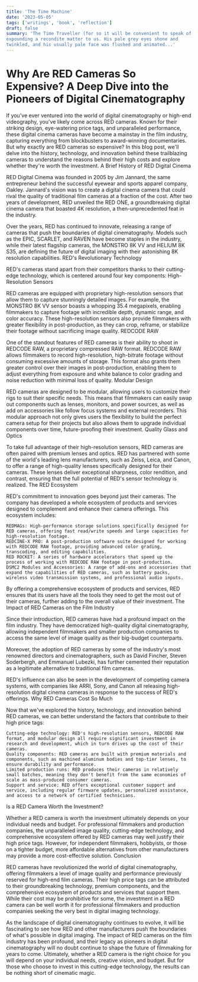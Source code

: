 ```yaml
---
title: 'The Time Machine'
date: '2023-05-05'
tags: ['writings', 'book', 'reflection']
draft: false
summary: 'The Time Traveller (for so it will be convenient to speak of him) was
expounding a recondite matter to us. His pale grey eyes shone and
twinkled, and his usually pale face was flushed and animated...'
---
```


# Why Are RED Cameras So Expensive? A Deep Dive into the Pioneers of Digital Cinematography

If you've ever ventured into the world of digital cinematography or high-end videography, you've likely come across RED cameras. Known for their striking design, eye-watering price tags, and unparalleled performance, these digital cinema cameras have become a mainstay in the film industry, capturing everything from blockbusters to award-winning documentaries. But why exactly are RED cameras so expensive? In this blog post, we'll delve into the history, technology, and innovation behind these trailblazing cameras to understand the reasons behind their high costs and explore whether they're worth the investment.
A Brief History of RED Digital Cinema

RED Digital Cinema was founded in 2005 by Jim Jannard, the same entrepreneur behind the successful eyewear and sports apparel company, Oakley. Jannard's vision was to create a digital cinema camera that could rival the quality of traditional film cameras at a fraction of the cost. After two years of development, RED unveiled the RED ONE, a groundbreaking digital cinema camera that boasted 4K resolution, a then-unprecedented feat in the industry.

Over the years, RED has continued to innovate, releasing a range of cameras that push the boundaries of digital cinematography. Models such as the EPIC, SCARLET, and RAVEN have become staples in the industry, while their latest flagship cameras, the MONSTRO 8K VV and HELIUM 8K S35, are defining the future of digital imaging with their astonishing 8K resolution capabilities.
RED's Revolutionary Technology

RED's cameras stand apart from their competitors thanks to their cutting-edge technology, which is centered around four key components:
High-Resolution Sensors

RED cameras are equipped with proprietary high-resolution sensors that allow them to capture stunningly detailed images. For example, the MONSTRO 8K VV sensor boasts a whopping 35.4 megapixels, enabling filmmakers to capture footage with incredible depth, dynamic range, and color accuracy. These high-resolution sensors also provide filmmakers with greater flexibility in post-production, as they can crop, reframe, or stabilize their footage without sacrificing image quality.
REDCODE RAW

One of the standout features of RED cameras is their ability to shoot in REDCODE RAW, a proprietary compressed RAW format. REDCODE RAW allows filmmakers to record high-resolution, high-bitrate footage without consuming excessive amounts of storage. This format also grants them greater control over their images in post-production, enabling them to adjust everything from exposure and white balance to color grading and noise reduction with minimal loss of quality.
Modular Design

RED cameras are designed to be modular, allowing users to customize their rigs to suit their specific needs. This means that filmmakers can easily swap out components such as lenses, monitors, and power sources, as well as add on accessories like follow focus systems and external recorders. This modular approach not only gives users the flexibility to build the perfect camera setup for their projects but also allows them to upgrade individual components over time, future-proofing their investment.
Quality Glass and Optics

To take full advantage of their high-resolution sensors, RED cameras are often paired with premium lenses and optics. RED has partnered with some of the world's leading lens manufacturers, such as Zeiss, Leica, and Canon, to offer a range of high-quality lenses specifically designed for their cameras. These lenses deliver exceptional sharpness, color rendition, and contrast, ensuring that the full potential of RED's sensor technology is realized.
The RED Ecosystem

RED's commitment to innovation goes beyond just their cameras. The company has developed a whole ecosystem of products and services designed to complement and enhance their camera offerings. This ecosystem includes:

    REDMAGs: High-performance storage solutions specifically designed for RED cameras, offering fast read/write speeds and large capacities for high-resolution footage.
    REDCINE-X PRO: A post-production software suite designed for working with REDCODE RAW footage, providing advanced color grading, transcoding, and editing capabilities.
    RED ROCKET: A series of hardware accelerators that speed up the process of working with REDCODE RAW footage in post-production.
    DSMC2 Modules and Accessories: A range of add-ons and accessories that expand the capabilities of RED cameras, such as battery packs, wireless video transmission systems, and professional audio inputs.

By offering a comprehensive ecosystem of products and services, RED ensures that its users have all the tools they need to get the most out of their cameras, further adding to the overall value of their investment.
The Impact of RED Cameras on the Film Industry

Since their introduction, RED cameras have had a profound impact on the film industry. They have democratized high-quality digital cinematography, allowing independent filmmakers and smaller production companies to access the same level of image quality as their big-budget counterparts.

Moreover, the adoption of RED cameras by some of the industry's most renowned directors and cinematographers, such as David Fincher, Steven Soderbergh, and Emmanuel Lubezki, has further cemented their reputation as a legitimate alternative to traditional film cameras.

RED's influence can also be seen in the development of competing camera systems, with companies like ARRI, Sony, and Canon all releasing high-resolution digital cinema cameras in response to the success of RED's offerings.
Why RED Cameras Cost So Much

Now that we've explored the history, technology, and innovation behind RED cameras, we can better understand the factors that contribute to their high price tags:

    Cutting-edge technology: RED's high-resolution sensors, REDCODE RAW format, and modular design all require significant investment in research and development, which in turn drives up the cost of their cameras.
    Quality components: RED cameras are built with premium materials and components, such as machined aluminum bodies and top-tier lenses, to ensure durability and performance.
    Limited production runs: RED produces their cameras in relatively small batches, meaning they don't benefit from the same economies of scale as mass-produced consumer cameras.
    Support and service: RED offers exceptional customer support and service, including regular firmware updates, personalized assistance, and access to a network of certified technicians.

Is a RED Camera Worth the Investment?

Whether a RED camera is worth the investment ultimately depends on your individual needs and budget. For professional filmmakers and production companies, the unparalleled image quality, cutting-edge technology, and comprehensive ecosystem offered by RED cameras may well justify their high price tags. However, for independent filmmakers, hobbyists, or those on a tighter budget, more affordable alternatives from other manufacturers may provide a more cost-effective solution.
Conclusion

RED cameras have revolutionized the world of digital cinematography, offering filmmakers a level of image quality and performance previously reserved for high-end film cameras. Their high price tags can be attributed to their groundbreaking technology, premium components, and the comprehensive ecosystem of products and services that support them. While their cost may be prohibitive for some, the investment in a RED camera can be well worth it for professional filmmakers and production companies seeking the very best in digital imaging technology.

As the landscape of digital cinematography continues to evolve, it will be fascinating to see how RED and other manufacturers push the boundaries of what's possible in digital imaging. The impact of RED cameras on the film industry has been profound, and their legacy as pioneers in digital cinematography will no doubt continue to shape the future of filmmaking for years to come. Ultimately, whether a RED camera is the right choice for you will depend on your individual needs, creative vision, and budget. But for those who choose to invest in this cutting-edge technology, the results can be nothing short of cinematic magic.
